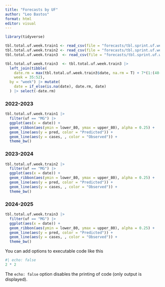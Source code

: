 ```yaml
---
title: "Forecasts by UF"
author: "Leo Bastos"
format: html
editor: visual
---
```


```r
library(tidyverse)

tbl.total.uf.week.train1 <- read_csv(file = "forecasts/tbl.sprint.uf.week.train1.csv")
tbl.total.uf.week.train2 <- read_csv(file = "forecasts/tbl.sprint.uf.week.train2.csv")
tbl.total.uf.week.train3  <- read_csv(file = "forecasts/tbl.sprint.uf.week.train3.csv")

tbl.total.uf.week.train3  <- tbl.total.uf.week.train3 |> 
  left_join(tibble(
    date.rm = max(tbl.total.uf.week.train3$date, na.rm = T) + 7*(1:(40-22)),
    week = 35:52),
  by = "week") |> mutate(
    date = if_else(is.na(date), date.rm, date)
  ) |> select(-date.rm)

```


::: {.panel-tabset}

### 2022-2023

```r
tbl.total.uf.week.train1 |> 
  filter(uf == "MG") |> 
  ggplot(aes(x = date)) + 
  geom_ribbon(aes(ymin = lower_80, ymax = upper_80), alpha = 0.25) + 
  geom_line(aes(y = pred, color = "Predicted")) + 
  geom_line(aes(y = cases, , color = "Observed")) + 
  theme_bw()
```

### 2023-2024

```r
tbl.total.uf.week.train2 |> 
  filter(uf == "MG") |> 
  ggplot(aes(x = date)) + 
  geom_ribbon(aes(ymin = lower_80, ymax = upper_80), alpha = 0.25) + 
  geom_line(aes(y = pred, color = "Predicted")) + 
  geom_line(aes(y = cases, , color = "Observed")) + 
  theme_bw()
```

### 2024-2025

```r
tbl.total.uf.week.train3 |> 
  filter(uf == "MG") |> 
  ggplot(aes(x = date)) + 
  geom_ribbon(aes(ymin = lower_80, ymax = upper_80), alpha = 0.25) + 
  geom_line(aes(y = pred, color = "Predicted")) + 
  geom_line(aes(y = cases, , color = "Observed")) + 
  theme_bw()
```

:::

You can add options to executable code like this

```r
#| echo: false
2 * 2
```

The `echo: false` option disables the printing of code (only output is displayed).
